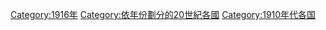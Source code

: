 [[Category:1916年|Category:1916年]]
[[Category:依年份劃分的20世紀各國|Category:依年份劃分的20世紀各國]]
[[Category:1910年代各国|Category:1910年代各国]]